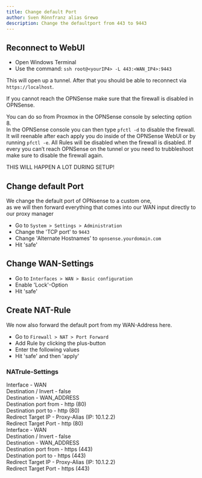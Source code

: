```yaml
---
title: Change default Port
author: Sven Rönnfranz alias Grewo
description: Change the defaultport from 443 to 9443
---
```



## Reconnect to WebUI
* Open Windows Terminal
* Use the command: `ssh root@<yourIP4> -L 443:<WAN_IP4>:9443`

This will open up a tunnel. After that you should be able to reconnect via `https://localhost`.
<Aside type="note">
If you cannot reach the OPNSense make sure that the firewall is disabled in OPNSense.

You can do so from Proxmox in the OPNSense console by selecting option 8.<br/>
In the OPNSense console you can then type `pfctl -d` to disable the firewall.<br/>
It will reenable after each apply you do inside of the OPNSense WebUI or by running `pfctl -e`.
All Rules will be disabled when the firewall is disabled. If every you can’t reach OPNSense on the
tunnel or you need to trubbleshoot make sure to disable the firewall again.<br/>

THIS WILL HAPPEN A LOT DURING SETUP!
</Aside>

## Change default Port
We change the default port of OPNsense to a custom one,<br/>
as we will then forward everything that comes into our WAN input directly to our proxy manager

* Go to `System > Settings > Administration`
* Change the 'TCP port' to `9443`
* Change 'Alternate Hostnames' to `opnsense.yourdomain.com`
* Hit 'safe'

## Change WAN-Settings
* Go to `Interfaces > WAN > Basic configuration`
* Enable 'Lock'-Option 
* Hit 'safe'

## Create NAT-Rule
We now also forward the default port from my WAN-Address here.
* Go to `Firewall > NAT > Port Forward`
* Add Rule by clicking the plus-button
* Enter the following values
* Hit 'safe' and then 'apply'

### NATrule-Settings
<Tabs>
    <TabItem label="Port 80 / http">
        Interface               -   WAN<br/>
        Destination / Invert    -   false<br/>
        Destination             -   WAN_ADDRESS<br/>
        Destination port from   -   http (80)<br/>
        Destination port to     -   http (80)<br/>
        Redirect Target IP      -   Proxy-Alias (IP: 10.1.2.2)<br/>
        Redirect Target Port    -   http (80)<br/>
    </TabItem>
    <TabItem label="Port 443 / https">
        Interface               -   WAN<br/>
        Destination / Invert    -   false<br/>
        Destination             -   WAN_ADDRESS<br/>
        Destination port from   -   https (443)<br/>
        Destination port to     -   https (443)<br/>
        Redirect Target IP      -   Proxy-Alias (IP: 10.1.2.2)<br/>
        Redirect Target Port    -   https (443)<br/>
    </TabItem>
</Tabs>
